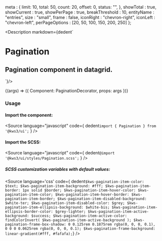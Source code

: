 
  meta : {
    limit: 10,
    total: 50,
    count: 20,
    offset: 0,
    status: "",
  },
  showTotal : true,
  showCurrent : true,
  showPerPage : true,
  breakThreshold : 10,
  entityName : "entries",
  size : "small",
  frame : false,
  iconRight : "chevron-right",
  iconLeft : "chevron-left",
  perPageOptions : [20, 50, 100, 150, 200, 250]
};

<Meta
  title="Datagrid/Pagination"
  component={Pagination}
  args={args}
  argTypes={{}}
/>

<Description markdown={dedent`
# Pagination
## Pagination component in datagrid.
`}/>

<Canvas>
  <Story
  name="Pagination"
  args={args}
  >
  {(args) => ({
    Component: PaginationDecorator,
    props: args
  })}
  </Story>
</Canvas>

<ArgsTable story="Pagination" />


### Usage
#### Import the component:
<Source
  language="javascript"
  code={
    dedent`import { Pagination } from '@kws3/ui';`
  }
/>

#### Import the SCSS:
<Source
  language="javascript"
  code={
    dedent`@import '@kws3/ui/styles/Pagination.scss';`
  }
/>

##### SCSS customization variables with default values:
<Source
  language='css'
  code={ dedent`
    $kws-pagination-item-color: $text;
    $kws-pagination-item-background: #fff;
    $kws-pagination-item-border: 1px solid $border;
    $kws-pagination-item-hover-color: $kws-pagination-item-color;
    $kws-pagination-item-hover-border: $kws-pagination-item-border;
    $kws-pagination-item-disabled-background: $white-ter;
    $kws-pagination-item-disabled-color: $grey;
    $kws-pagination-item-ellipsis-background: $white-bis;
    $kws-pagination-item-ellipsis-border-color: $grey-lighter;
    $kws-pagination-item-active-background: $success;
    $kws-pagination-item-active-color: findColorInvert(
      $kws-pagination-item-active-background
    );
    $kws-pagination-frame-box-shadow: 0 0.125rem 0.1875rem rgba(0, 0, 0, 0.1),
      0 0 0 0.0625rem rgba(0, 0, 0, 0.1);
    $kws-pagination-frame-background: linear-gradient(#fff, #fafafa);
  `}
/>